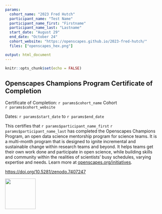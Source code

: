 ```yaml
---
params:
  cohort_name: "2023 Fred Hutch"
  participant_name: "Test Name"
  participant_name_first: "Firstname"
  participant_name_last: "Lastname"
  start_date: "August 29"
  end_date: "October 24"
  cohort_website: "https://openscapes.github.io/2023-fred-hutch/"
  files: ["openscapes_hex.png"]

output: html_document
---
```


```r
knitr::opts_chunk$set(echo = FALSE)
```


## Openscapes Champions Program Certificate of Completion
Certificate of Completion: `r params$cohort_name` Cohort  
`r params$cohort_website`

Dates: `r params$start_date` to `r params$end_date`

This certifies that `r params$participant_name_first` `r params$participant_name_last` has completed the Openscapes Champions Program, an open data science mentorship program for science teams. It is a multi-month program that is designed to ignite incremental and sustainable change within research teams and beyond. It helps teams get their own work done and participate in open science, while building skills and community within the realities of scientists’ busy schedules, varying expertise and needs. Learn more at [openscapes.org/initiatives](https://openscapes.org/initiatives).


<https://doi.org/10.5281/zenodo.7407247>

<img src="openscapes_hex.png" width="100">



